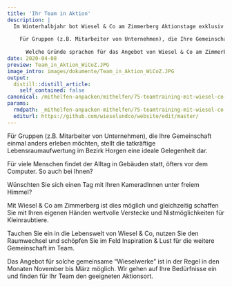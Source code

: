 ```yaml
---
title: 'Ihr Team in Aktion'
description: |
  Im Winterhalbjahr bot Wiesel & Co am Zimmerberg Aktionstage exklusiv für Teams an.  
  
    Für Gruppen (z.B. Mitarbeiter von Unternehmen), die Ihre Gemeinschaft einmal anders erleben möchten, bot die tatkräftige Lebensraumaufwertung im Bezirk Horgen eine ideale Gelegenheit. Wir gignen auf die jeweiligen Bedürfnisse ein und fanden für  den geeigneten Aktionsort.
    
      Welche Gründe sprachen für das Angebot von Wiesel & Co am Zimmerberg?. 
date: 2020-04-08
preview: Team_in_Aktion_WiCoZ.JPG
image_intro: images/dokumente/Team_in_Aktion_WiCoZ.JPG
output:
  distill::distill_article:
    self_contained: false
canonical: /mithelfen-anpacken/mithelfen/75-teamtraining-mit-wiesel-co-am-zimmerberg-2
params:
  rmdpath: _mithelfen-anpacken-mithelfen/75-teamtraining-mit-wiesel-co-am-zimmerb/75-teamtraining-mit-wiesel-co-am-zimmerb.Rmd
  editurl: https://github.com/wieselundco/website/edit/master/
---
```


Für Gruppen (z.B. Mitarbeiter von Unternehmen), die Ihre Gemeinschaft einmal anders erleben möchten, stellt die tatkräftige Lebensraumaufwertung im Bezirk Horgen eine ideale Gelegenheit dar.

Für viele Menschen findet der Alltag in Gebäuden statt, öfters vor dem Computer. So auch bei Ihnen?

Wünschten Sie sich einen Tag mit Ihren KameradInnen unter freiem Himmel? 

Mit Wiesel & Co am Zimmerberg ist dies möglich und gleichzeitig schaffen Sie mit Ihren eigenen Händen wertvolle Verstecke und Nistmöglichkeiten für Kleinraubtiere.

Tauchen Sie ein in die Lebenswelt von Wiesel & Co, nutzen Sie den Raumwechsel und schöpfen Sie im Feld Inspiration & Lust für die weitere Gemeinschaft im Team.

Das Angebot für solche gemeinsame "Wieselwerke" ist in der Regel in den Monaten November bis März möglich. Wir gehen auf Ihre Bedürfnisse ein und finden für Ihr Team den geeigneten Aktionsort. 




```r



```

<!--http://wieselundco.ch/mithelfen-anpacken/mithelfen/75-teamtraining-mit-wiesel-co-am-zimmerberg-2-->

